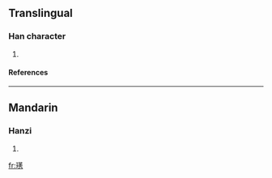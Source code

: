 ==Translingual==
===Han character===
{{Han char|rn=96|rad=玉|as=11|sn=15|four=|canj=一土廿竹尸 (MGTHS)}}
# {{defn|Han|sort=玉11}}
====References====
{{Han ref|kx=0741.270|dkj=21223|dj=1151.010|hdz=21134.060|uh=7493|ud=29843}}

----
==Mandarin==
===Hanzi===
{{cmn-hanzi|pin=[[xiòu]] (xiou4)|wg=<sup>4</sup>}}
# {{defn|Mandarin}}

[[fr:璓]]